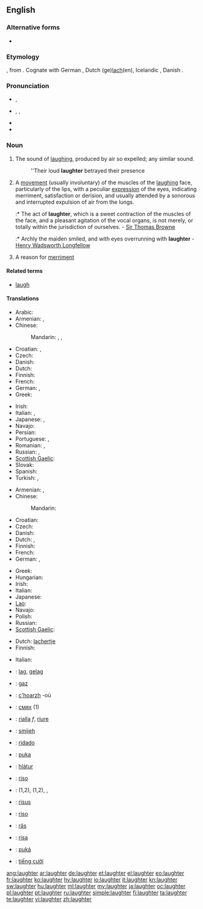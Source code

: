 ==English==

===Alternative forms===
* {{l|en|laughtre}} {{qualifier|obsolete}}

===Etymology===
{{etyl|ang}} {{term|hleahtor}}, from {{proto|Germanic|hlahtraz}}.  Cognate with German {{term|lachen}}, Dutch (ge)[[lach]](en), Icelandic {{term|hlátur}}, Danish {{term|latter|lang=da}}.

===Pronunciation===
* {{a|UK}} {{IPA|/ˈlɑːftə/}}, {{SAMPA|/"lA:ft@/}}
* {{a|US}} {{enPR|lăfʹtər}}, {{IPA|/ˈlæftɚ/}}, {{SAMPA|/"l{ft@`/}}
* {{audio|en-us-laughter.ogg|Audio (US)}}
* {{rhymes|ɑːftə(r)}}

===Noun===
{{wikipedia}}
{{en-noun|-|s}}

# The sound of [[laugh]]ing, produced by air so expelled; any similar sound.
#: ''Their loud '''laughter''' betrayed their presence
# A [[movement]] (usually involuntary) of the muscles of the [[laugh]]ing face, particularly of the lips, with a peculiar [[expression]] of the eyes, indicating merriment, satisfaction or derision, and usually attended by a sonorous and interrupted expulsion of air from the lungs.
#:* The act of '''laughter''', which is a sweet contraction of the muscles of the face, and a pleasant agitation of the vocal organs, is not merely, or totally within the jurisdiction of ourselves. - [[w:Sir Thomas Browne|Sir Thomas Browne]]
#:* Archly the maiden smiled, and with eyes overrunning with '''laughter''' - [[w:Henry Wadsworth Longfellow|Henry Wadsworth Longfellow]]
# {{archaic}} A reason for [[merriment]]

====Related terms====
* [[laugh]]

====Translations====
{{trans-top|sound (as) of laughing}}
* Arabic: {{t|ar|ضحك|m|tr=DáHik, DiHk|sc=Arab}}
* Armenian: {{t-|hy|քրքիջ|tr=k'rk'iǰ}}, {{t-|hy|ծիծաղ|tr=çiçaġ}}
* Chinese:
*: Mandarin: {{t|zh|笑聲|sc=Hani}}, {{t|zh|笑声|tr=xiàoshēng|sc=Hani}}, {{qualifier|onomatopoeic}} {{t|zh|嘿嘿|tr=hēihēi|sc=Hani}}
* Croatian: {{t+|hr|smijeh|m|alt=smijȇh}}, {{t|hr|hihot|m|alt=hȉhōt}}
* Czech: {{t-|cs|smích|m}}
* Danish: {{t-|da|latter|c}}
* Dutch: {{t+|nl|gelach|n}}
* Finnish: {{t+|fi|nauru}}
* French: {{t+|fr|rire|m}}
* German: {{t|de|Gelächter|n}}, {{t|de|Lachen|n}}
* Greek: {{t+|el|γέλιο|n|tr=gélio}}
{{trans-mid}}
* Irish: {{t-|ga|gáire|m|xs=Irish}}
* Italian: {{t+|it|risata|f}},  {{t+|it|riso|m}}
* Japanese: {{t+|ja|笑い声|tr=わらいごえ, waraigoe}},  {{t|ja|笑い|tr=わらい, warai}}
* Navajo: {{tø|nv|dloh}}
* Persian: {{t|fa|خنده|tr=xande|sc=fa-Arab}}
* Portuguese: {{t+|pt|risada|f}}, {{t|pt|risos|m}}
* Romanian: {{t+|ro|râs|n}},  {{t|ro|râset}}
* Russian: {{t+|ru|смех|m|tr=smex}}, {{t+|ru|хохот|m|tr=xóxot}}
* [[Scottish Gaelic]]: {{t-|gd|gàire|f|xs=Scottish Gaelic}}
* Slovak: {{t-|sk|smiech|m}}
* Spanish: {{t+|es|risa}}
* Turkish: {{t|tr|kahkaha}},  {{t+|tr|gülüş}}
{{trans-bottom}}

{{trans-top|movement of the muscles of the laughing face}}
* Armenian: {{t-|hy|ծիծաղ|tr=çiçaġ}}, {{t-|hy|քրքիջ|tr=k'rk'iǰ}}
* Chinese:
*: Mandarin: {{t|zh|笑|tr=xiào|sc=Hani}}
* Croatian: {{t+|hr|smijeh|m|alt=smijȇh}}
* Czech: {{t-|cs|smích|m}}
* Danish: {{t-|da|grin|n}}
* Dutch: {{t+|nl|gelach|n}}, {{t+|nl|lachen|n}}
* Finnish: {{t+|fi|nauru}}
* French: {{t+|fr|rire|m}}
* German: {{t|de|Gelächter|n}}, {{t|de|Lachen|n}}
{{trans-mid}}
* Greek: {{t|el|γέλιο|n|tr=gélio|sc=Grek}}
* Hungarian: {{t+|hu|nevetés}}
* Irish: {{t-|ga|gáire|m|xs=Irish}}
* Italian: {{t+|it|risata|f}}
* Japanese: {{t|ja|笑い|tr=わらい, warai}}
* [[Lao]]: {{t-|lo|ສຽງຫົວ|tr=siang-hua|sc=Laoo|xs=Lao}}
* Navajo: {{tø|nv|dloh}}
* Polish: {{t+|pl|śmiech|m}}
* Russian: {{t+|ru|смех|m|tr=smex}}
* [[Scottish Gaelic]]: {{t-|gd|gàire|f|xs=Scottish Gaelic}}
{{trans-bottom}}

{{trans-top|a decidedly one-sided sports contest}}
* Dutch: [[lachertje]] {{n}}
* Finnish: {{t+|fi|vitsi}}
{{trans-mid}}
* Italian: {{t+|it|passeggiata|f}}
{{trans-bottom}}

{{checktrans-top}}
* {{ttbc|af}}: [[lag]], [[gelag]]
* {{ttbc|sq}}: [[gaz]] {{m}}
* {{ttbc|br}}: [[c'hoarzh]] {{m}} -où
* {{ttbc|bg}}: [[смях]] {{m}} (1)
* {{ttbc|ca}}: [[rialla]] ''f'', [[riure]] {{m}}
* {{ttbc|sh}}: [[smijeh]] {{m}}
* {{ttbc|eo}}: [[ridado]]
* {{ttbc|gn}}: [[puka]]
* {{ttbc|is}}: [[hlátur]] {{m}}
{{trans-mid}}
* {{ttbc|ia}}: [[riso]]
* {{ttbc|ku}}: {{t+|ku|ken}} {{m}} (1,2), {{t|ku|kenîn}} {{f}} (1,2), {{ku-Arab|[[پێکه‌نین]]}}, {{ku-Arab|[[قاقاو پێکه‌نین]]}}
* {{ttbc|la}}: [[risus]] {{m}}
* {{ttbc|pt}}: [[riso]] {{n}}
* {{ttbc|ro}}: [[râs]] {{n}}
* {{ttbc|es}}: [[risa]] {{f}}
* {{ttbc|tpn}}: [[puká]]
* {{ttbc|vi}}: [[tiếng cười]]
{{trans-bottom}}

[[ang:laughter]]
[[ar:laughter]]
[[de:laughter]]
[[et:laughter]]
[[el:laughter]]
[[eo:laughter]]
[[fr:laughter]]
[[ko:laughter]]
[[hy:laughter]]
[[io:laughter]]
[[it:laughter]]
[[kn:laughter]]
[[sw:laughter]]
[[hu:laughter]]
[[ml:laughter]]
[[my:laughter]]
[[ja:laughter]]
[[oc:laughter]]
[[pl:laughter]]
[[pt:laughter]]
[[ru:laughter]]
[[simple:laughter]]
[[fi:laughter]]
[[ta:laughter]]
[[te:laughter]]
[[vi:laughter]]
[[zh:laughter]]